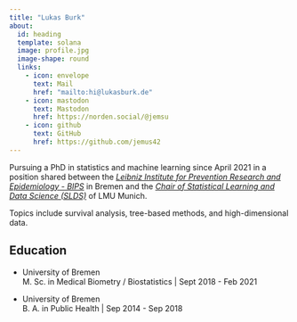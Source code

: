 ```yaml
---
title: "Lukas Burk"
about:
  id: heading
  template: solana
  image: profile.jpg
  image-shape: round
  links:
    - icon: envelope
      text: Mail
      href: "mailto:hi@lukasburk.de"
    - icon: mastodon
      text: Mastodon
      href: https://norden.social/@jemsu
    - icon: github
      text: GitHub
      href: https://github.com/jemus42
---
```



:::{#heading}

Pursuing a PhD in statistics and machine learning since April 2021 in a position shared between the [*Leibniz Institute for Prevention Research and Epidemiology - BIPS*][BIPS] in Bremen and the
[*Chair of Statistical Learning and Data Science (SLDS)*][SLDS] of LMU Munich.

Topics include survival analysis, tree-based methods, and high-dimensional data.


## Education

- University of Bremen  
M. Sc. in Medical Biometry / Biostatistics | Sept 2018 - Feb 2021

- University of Bremen  
B. A. in Public Health | Sep 2014 - Sep 2018

:::


[BIPS]: https://www.bips-institut.de
[SLDS]: https://www.slds.stat.uni-muenchen.de
[MCML]: https://mcml.ai/
